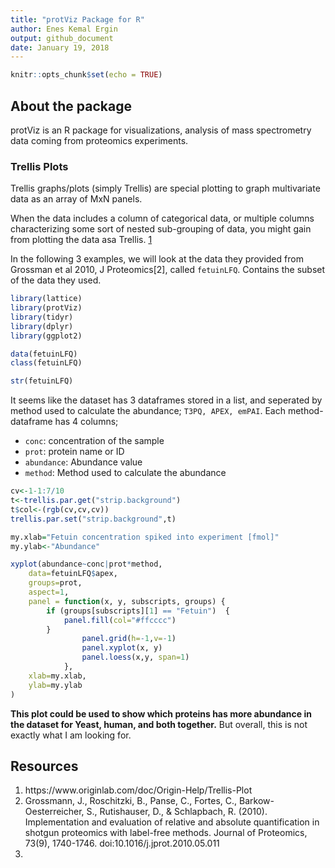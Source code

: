 ```yaml
---
title: "protViz Package for R"
author: Enes Kemal Ergin
output: github_document
date: January 19, 2018
---
```


```r
knitr::opts_chunk$set(echo = TRUE)
```


## About the package

protViz is an R package for visualizations, analysis of mass spectrometry data coming from proteomics experiments. 

### Trellis Plots 

Trellis graphs/plots (simply Trellis) are special plotting to graph multivariate data as an array of MxN panels. 

When the data includes a column of categorical data, or multiple columns characterizing some sort of nested sub-grouping of data, you might gain from plotting the data asa Trellis. [1](https://www.originlab.com/doc/Origin-Help/Trellis-Plot)


In the following 3 examples, we will look at the data they provided from Grossman et al 2010, J Proteomics[2], called ```fetuinLFQ```. Contains the subset of the data they used. 

```r
library(lattice)
library(protViz)
library(tidyr)
library(dplyr)
library(ggplot2)
```

```r
data(fetuinLFQ)
class(fetuinLFQ)
```

```r
str(fetuinLFQ)
```

It seems like the dataset has 3 dataframes stored in a list, and seperated by method used to calculate the abundance; ```T3PQ, APEX, emPAI```. Each method-dataframe has 4 columns;

- ```conc```: concentration of the sample
- ```prot```: protein name or ID
- ```abundance```: Abundance value
- ```method```: Method used to calculate the abundance


 
```r
cv<-1-1:7/10
t<-trellis.par.get("strip.background")
t$col<-(rgb(cv,cv,cv))
trellis.par.set("strip.background",t)

my.xlab="Fetuin concentration spiked into experiment [fmol]"
my.ylab<-"Abundance"

xyplot(abundance~conc|prot*method, 
    data=fetuinLFQ$apex, 
    groups=prot,
    aspect=1,
    panel = function(x, y, subscripts, groups) {
        if (groups[subscripts][1] == "Fetuin")  {
            panel.fill(col="#ffcccc")
        }
                panel.grid(h=-1,v=-1)
                panel.xyplot(x, y)
                panel.loess(x,y, span=1)
            },
    xlab=my.xlab,
    ylab=my.ylab
)
```

__This plot could be used to show which proteins has more abundance in the dataset for Yeast, human, and both together.__ But overall, this is not exactly what I am looking for. 





## Resources

1. https://www.originlab.com/doc/Origin-Help/Trellis-Plot
2. Grossmann, J., Roschitzki, B., Panse, C., Fortes, C., Barkow-Oesterreicher, S., Rutishauser, D., & Schlapbach, R. (2010). Implementation and evaluation of relative and absolute quantification in shotgun proteomics with label-free methods. Journal of Proteomics, 73(9), 1740-1746. doi:10.1016/j.jprot.2010.05.011
3. 